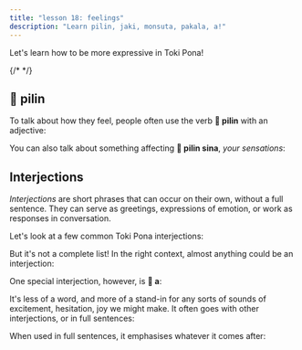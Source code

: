 ```yaml
---
title: "lesson 18: feelings"
description: "Learn pilin, jaki, monsuta, pakala, a!"
---
```



Let's learn how to be more expressive in Toki Pona!

<List>
  <Word sl="pilin" m="to feel, to experience; heart" />
  <Word sl="jaki" m="dirty, disgusting, rotten" />
  <Word sl="monsuta" m="scary thing, fear" />
  <Word sl="pakala" m="to break, to harm" />
  {/* <Word sl="taso" m="but, only" />*/}
</List>

## 󱥎 pilin

To talk about how they feel, people often use the verb **󱥎 pilin** with an adjective:

<List>
  <Word sl="pilin pona" m="to feel good" />
  <Word sl="pilin wawa" m="to feel powerful" />
  <Sentence sl="mi pilin nasa." m="I feel strange." />
  <Sentence sl="sina pilin seme?" m="How are you feeling?" />
  <Sentence sl="mi pilin monsuta tan soweli." m="I am scared of animals." />
</List>

You can also talk about something affecting **󱥎 pilin sina**, *your sensations*:

<List>
  <Sentence sl="sina pona e pilin mi." m="You make me feel better." />
  <Sentence sl="kon li jaki tawa pilin." m="The air feels foul to me." />
</List>

## Interjections

*Interjections* are short phrases that can occur on their own, without a full sentence. They can serve as greetings, expressions of emotion, or work as responses in conversation.

Let's look at a few common Toki Pona interjections:

<List>
  <Word sl="toki!" m="Hello! Let's talk!" />
  <Word sl="pona!" m="Good!" />
  <Word sl="sona." m="I see. Understood. Got it." />
  <Word sl="wawa!" m="Incredible! Amazing!" />
  <Word sl="lon." m="That's true." />
</List>

But it's not a complete list! In the right context, almost anything could be an interjection:

<List>
  <Word sl="pipi!" m="(Aaah!) A bug!" />
</List>

One special interjection, however, is **󱤀 a**:

<List>
  <Word sl="a" m="ah, huh, oh" />
</List>

It's less of a word, and more of a stand-in for any sorts of sounds of excitement, hesitation, joy we might make. It often goes with other interjections, or in full sentences:

<List>
    <Word sl="suwi a!" m="How sweet!" />
    <Word sl="a, ken." m="Ah, perhaps." />
    <Word sp="󱤀&zwnj;󱤀&zwnj;󱤀" sl="a a a!" m="hahaha!" />
</List>

When used in full sentences, it emphasises whatever it comes after:

<List>
    <Sentence sl="mi sona ala a e ni!" m="I do <i>not</i> know that!" />
</List>
